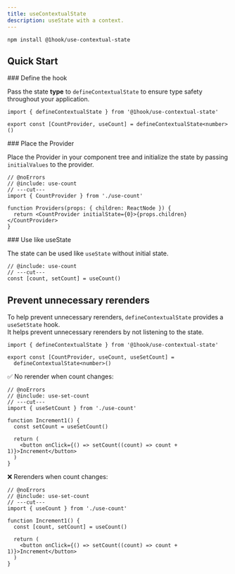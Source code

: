 ```yaml
---
title: useContextualState
description: useState with a context.
---
```


```package-install
npm install @1hook/use-contextual-state
```

## Quick Start

<Steps>
<Step>
### Define the hook

Pass the state **type** to `defineContextualState` to ensure type safety throughout your application.

```tsx twoslash title="use-count.ts" include use-count
import { defineContextualState } from '@1hook/use-contextual-state'

export const [CountProvider, useCount] = defineContextualState<number>()
```

</Step>
<Step>
### Place the Provider

Place the Provider in your component tree and initialize the state by passing `initialValues` to the provider.

```tsx twoslash
// @noErrors
// @include: use-count
// ---cut---
import { CountProvider } from './use-count'

function Providers(props: { children: ReactNode }) {
  return <CountProvider initialState={0}>{props.children}</CountProvider>
}
```

</Step>
<Step>
### Use like useState

The state can be used like `useState` without initial state.

```tsx twoslash
// @include: use-count
// ---cut---
const [count, setCount] = useCount()
```

</Step>
</Steps>

## Prevent unnecessary rerenders

To help prevent unnecessary rerenders, `defineContextualState` provides a `useSetState` hook. \
It helps prevent unnecessary rerenders by not listening to the state.

```tsx twoslash title="use-count.ts" include use-set-count
import { defineContextualState } from '@1hook/use-contextual-state'

export const [CountProvider, useCount, useSetCount] =
  defineContextualState<number>()
```

✅ No rerender when count changes:

```tsx twoslash
// @noErrors
// @include: use-set-count
// ---cut---
import { useSetCount } from './use-count'

function Increment1() {
  const setCount = useSetCount()

  return (
    <button onClick={() => setCount((count) => count + 1)}>Increment</button>
  )
}
```

❌ Rerenders when count changes:

```tsx twoslash
// @noErrors
// @include: use-set-count
// ---cut---
import { useCount } from './use-count'

function Increment1() {
  const [count, setCount] = useCount()

  return (
    <button onClick={() => setCount((count) => count + 1)}>Increment</button>
  )
}
```
